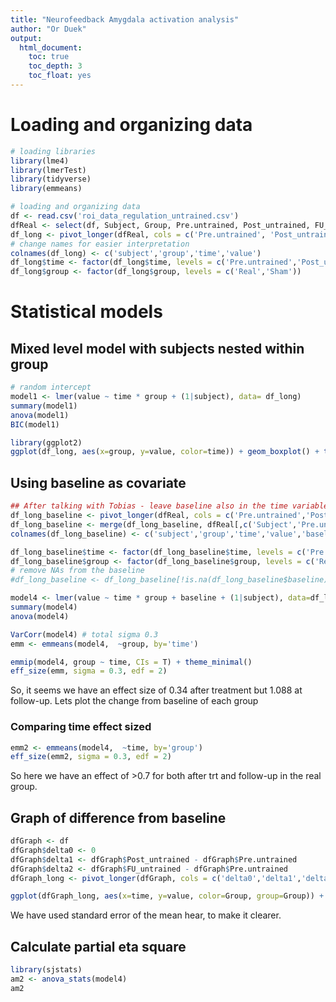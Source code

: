 ```yaml
---
title: "Neurofeedback Amygdala activation analysis"
author: "Or Duek"
output:
  html_document:
    toc: true
    toc_depth: 3
    toc_float: yes
---
```


# Loading and organizing data

```r
# loading libraries
library(lme4)
library(lmerTest)
library(tidyverse)
library(emmeans)
```


```r
# loading and organizing data
df <- read.csv('roi_data_regulation_untrained.csv')
dfReal <- select(df, Subject, Group, Pre.untrained, Post_untrained, FU_untrained)
df_long <- pivot_longer(dfReal, cols = c('Pre.untrained', 'Post_untrained', 'FU_untrained'))
# change names for easier interpretation
colnames(df_long) <- c('subject','group','time','value')
df_long$time <- factor(df_long$time, levels = c('Pre.untrained','Post_untrained','FU_untrained'))
df_long$group <- factor(df_long$group, levels = c('Real','Sham'))
```

# Statistical models
## Mixed level model with subjects nested within group
```r
# random intercept
model1 <- lmer(value ~ time * group + (1|subject), data= df_long)
summary(model1)
anova(model1)
BIC(model1)
```

```r

library(ggplot2)
ggplot(df_long, aes(x=group, y=value, color=time)) + geom_boxplot() + theme_minimal()# + geom_line()

```

## Using baseline as covariate

```r
## After talking with Tobias - leave baseline also in the time variable
df_long_baseline <- pivot_longer(dfReal, cols = c('Pre.untrained','Post_untrained', 'FU_untrained'))
df_long_baseline <- merge(df_long_baseline, dfReal[,c('Subject','Pre.untrained')]) # adding the baseline
colnames(df_long_baseline) <- c('subject','group','time','value','baseline')

df_long_baseline$time <- factor(df_long_baseline$time, levels = c('Pre.untrained','Post_untrained','FU_untrained'))
df_long_baseline$group <- factor(df_long_baseline$group, levels = c('Real','Sham'))
# remove NAs from the baseline
#df_long_baseline <- df_long_baseline[!is.na(df_long_baseline$baseline), ]

model4 <- lmer(value ~ time * group + baseline + (1|subject), data=df_long_baseline)
summary(model4)
anova(model4)
```

```r
VarCorr(model4) # total sigma 0.3
emm <- emmeans(model4,  ~group, by='time')

emmip(model4, group ~ time, CIs = T) + theme_minimal()
eff_size(emm, sigma = 0.3, edf = 2)
```

So, it seems we have an effect size of 0.34 after treatment but 1.088 at follow-up. 
Lets plot the change from baseline of each group

### Comparing time effect sized
```r
emm2 <- emmeans(model4,  ~time, by='group')
eff_size(emm2, sigma = 0.3, edf = 2)
```
So here we have an effect of >0.7 for both after trt and follow-up in the real group. 

## Graph of difference from baseline

```r
dfGraph <- df
dfGraph$delta0 <- 0
dfGraph$delta1 <- dfGraph$Post_untrained - dfGraph$Pre.untrained
dfGraph$delta2 <- dfGraph$FU_untrained - dfGraph$Pre.untrained
dfGraph_long <- pivot_longer(dfGraph, cols = c('delta0','delta1','delta2'), names_to = 'time')
```
 


```r
ggplot(dfGraph_long, aes(x=time, y=value, color=Group, group=Group)) + geom_smooth(level = 0.68) + theme_minimal()
```

We have used standard error of the mean hear, to make it clearer.

## Calculate partial eta square

```r
library(sjstats)
am2 <- anova_stats(model4)
am2
```

